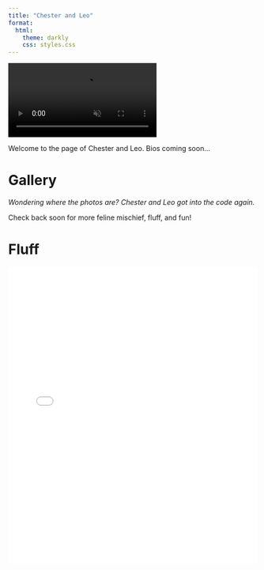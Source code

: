 ```yaml
---
title: "Chester and Leo"
format: 
  html:
    theme: darkly
    css: styles.css
---
```


<div class="video-wrapper">
  <video autoplay loop muted playsinline class="circle-video">
    <source src="/media/crazycat.mp4" type="video/mp4">
    Your browser does not support the video tag.
  </video>
</div>


Welcome to the page of Chester and Leo. Bios coming soon...


# Gallery

*Wondering where the photos are? Chester and Leo got into the code again.*

Check back soon for more feline mischief, fluff, and fun!



# Fluff
<iframe src="quiz.html" width="100%" height="600" style="border: none;"></iframe>


